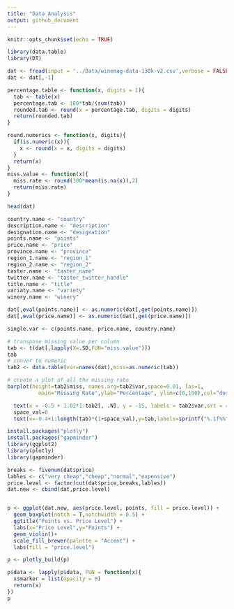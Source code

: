 ```yaml
---
title: "Data Analysis"
output: github_document
---
```


```r
knitr::opts_chunk$set(echo = TRUE)
```



```r
library(data.table)
library(DT)
```


```r
dat <- fread(input = '../Data/winemag-data-130k-v2.csv',verbose = FALSE,na.strings=c(""))
dat <- dat[,-1]

```

```r
percentage.table <- function(x, digits = 1){
  tab <- table(x)
  percentage.tab <- 100*tab/(sum(tab))
  rounded.tab <- round(x = percentage.tab, digits = digits)
  return(rounded.tab)
}

round.numerics <- function(x, digits){
  if(is.numeric(x)){
    x <- round(x = x, digits = digits)
  }
  return(x)
}
miss.value <- function(x){
  miss.rate <- round(100*mean(is.na(x)),2)
  return(miss.rate)
}

head(dat)
```


```r
country.name <- "country"
description.name <- "description"           
designation.name <- "designation"           
points.name <- "points"               
price.name <- "price"                 
province.name <- "province"              
region_1.name <- "region_1"              
region_2.name <- "region_2"             
taster.name <- "taster_name"           
twitter.name <- "taster_twitter_handle" 
title.name <- "title"                 
variaty.name <- "variety"              
winery.name <- "winery"               

dat[,eval(points.name)] <- as.numeric(dat[,get(points.name)])
dat[,eval(price.name)] <- as.numeric(dat[,get(price.name)])

single.var <- c(points.name, price.name, country.name)
```


```r
# transpose missing value per column 
tab <- t(dat[,lapply(X=.SD,FUN="miss.value")])
tab
# conver to numeric 
tab2 <- data.table(var=names(dat),miss=as.numeric(tab))

# create a plot of all the missing rate 
barplot(height=tab2$miss, names.arg=tab2$var,space=0.01, las=1,
          main="Missing Rate",ylab="Percentage", ylim=c(0,100),col="dodgerblue")

  text(x = -0.5 + 1.02*1:tab2[, .N], y = -15, labels = tab2$var,srt = 45, cex = 1, pos = 2)
  space_val=0
  text(x=-0.4+1:length(tab)*(1+space_val),y=tab,labels=sprintf("%.1f%%",tab),pos=3)
```


```r
install.packages("plotly")
install.packages("gapminder")
library(ggplot2)
library(plotly)
library(gapminder)

breaks <- fivenum(dat$price)
lables <- c("very cheap","cheap","normal","expensive")
price.level <- factor(cut(dat$price,breaks,lables))
dat.new <- cbind(dat,price.level)


p <- ggplot(dat.new, aes(price.level, points, fill = price.level)) + 
  geom_boxplot(notch = T,notchwidth = 0.5) + 
  ggtitle("Points vs. Price Level") +
  labs(x="Price Level",y="Points") +
  geom_violin()+
  scale_fill_brewer(palette = "Accent") +
  labs(fill = "price.level")

p <- plotly_build(p)

p$data <- lapply(p$data, FUN = function(x){
  x$marker = list(opacity = 0)
  return(x)
})
p
```

